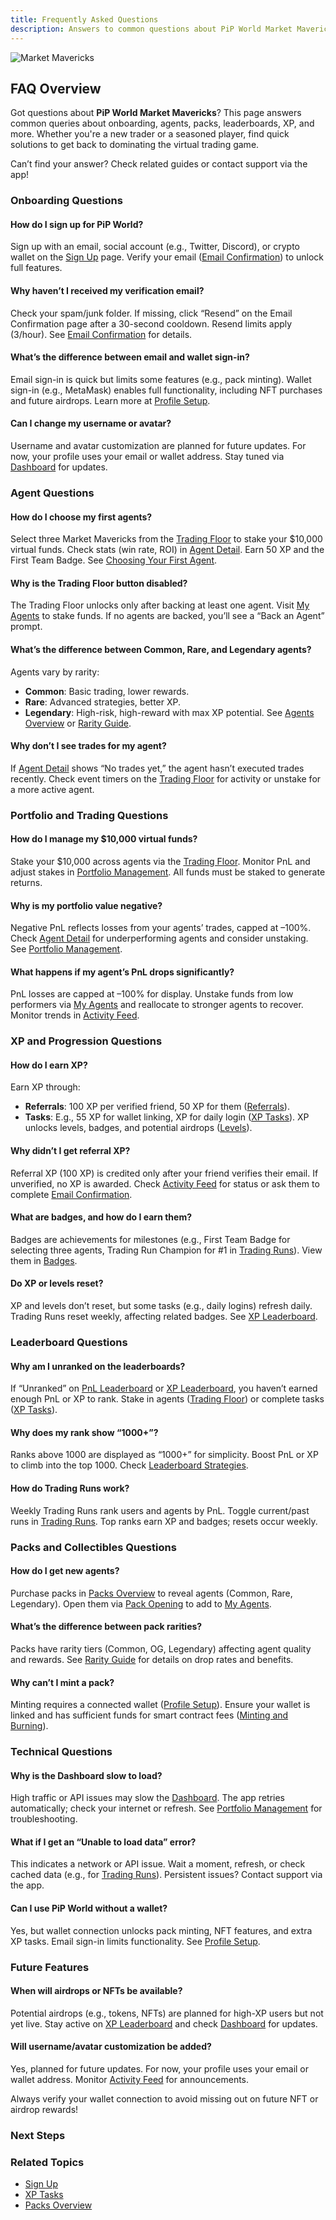 ```yaml
---
title: Frequently Asked Questions
description: Answers to common questions about PiP World Market Mavericks, from onboarding to trading
---
```



![Market Mavericks](/images/SCR-20251016-kksr.png)

## FAQ Overview

Got questions about **PiP World Market Mavericks**? This page answers common queries about onboarding, agents, packs, leaderboards, XP, and more. Whether you're a new trader or a seasoned player, find quick solutions to get back to dominating the virtual trading game.

<Callout type="info">
  Can’t find your answer? Check related guides or contact support via the app!
</Callout>

### Onboarding Questions

#### How do I sign up for PiP World?
Sign up with an email, social account (e.g., Twitter, Discord), or crypto wallet on the [Sign Up](/docs/onboarding/sign-up) page. Verify your email ([Email Confirmation](/docs/onboarding/email-confirmation)) to unlock full features.

#### Why haven’t I received my verification email?
Check your spam/junk folder. If missing, click “Resend” on the Email Confirmation page after a 30-second cooldown. Resend limits apply (3/hour). See [Email Confirmation](/docs/onboarding/email-confirmation) for details.

#### What’s the difference between email and wallet sign-in?
Email sign-in is quick but limits some features (e.g., pack minting). Wallet sign-in (e.g., MetaMask) enables full functionality, including NFT purchases and future airdrops. Learn more at [Profile Setup](/docs/onboarding/profile-setup).

#### Can I change my username or avatar?
Username and avatar customization are planned for future updates. For now, your profile uses your email or wallet address. Stay tuned via [Dashboard](/docs/dashboard-overview) for updates.

### Agent Questions

#### How do I choose my first agents?
Select three Market Mavericks from the [Trading Floor](/docs/agents/trading-floor) to stake your $10,000 virtual funds. Check stats (win rate, ROI) in [Agent Detail](/docs/agents/agent-detail). Earn 50 XP and the First Team Badge. See [Choosing Your First Agent](/docs/onboarding/first-agent).

#### Why is the Trading Floor button disabled?
The Trading Floor unlocks only after backing at least one agent. Visit [My Agents](/docs/agents/my-agents) to stake funds. If no agents are backed, you’ll see a “Back an Agent” prompt.

#### What’s the difference between Common, Rare, and Legendary agents?
Agents vary by rarity:
- **Common**: Basic trading, lower rewards.
- **Rare**: Advanced strategies, better XP.
- **Legendary**: High-risk, high-reward with max XP potential.
See [Agents Overview](/docs/agents/overview) or [Rarity Guide](/docs/packs/rarity-guide).

#### Why don’t I see trades for my agent?
If [Agent Detail](/docs/agents/agent-detail) shows “No trades yet,” the agent hasn’t executed trades recently. Check event timers on the [Trading Floor](/docs/agents/trading-floor) for activity or unstake for a more active agent.

### Portfolio and Trading Questions

#### How do I manage my $10,000 virtual funds?
Stake your $10,000 across agents via the [Trading Floor](/docs/agents/trading-floor). Monitor PnL and adjust stakes in [Portfolio Management](/docs/dashboard/portfolio-management). All funds must be staked to generate returns.

#### Why is my portfolio value negative?
Negative PnL reflects losses from your agents’ trades, capped at –100%. Check [Agent Detail](/docs/agents/agent-detail) for underperforming agents and consider unstaking. See [Portfolio Management](/docs/dashboard/portfolio-management).

#### What happens if my agent’s PnL drops significantly?
PnL losses are capped at –100% for display. Unstake funds from low performers via [My Agents](/docs/agents/my-agents) and reallocate to stronger agents to recover. Monitor trends in [Activity Feed](/docs/dashboard/activity-feed).

### XP and Progression Questions

#### How do I earn XP?
Earn XP through:
- **Referrals**: 100 XP per verified friend, 50 XP for them ([Referrals](/docs/dashboard/referrals)).
- **Tasks**: E.g., 55 XP for wallet linking, XP for daily login ([XP Tasks](/docs/progression/xp-tasks)).
XP unlocks levels, badges, and potential airdrops ([Levels](/docs/progression/levels)).

#### Why didn’t I get referral XP?
Referral XP (100 XP) is credited only after your friend verifies their email. If unverified, no XP is awarded. Check [Activity Feed](/docs/dashboard/activity-feed) for status or ask them to complete [Email Confirmation](/docs/onboarding/email-confirmation).

#### What are badges, and how do I earn them?
Badges are achievements for milestones (e.g., First Team Badge for selecting three agents, Trading Run Champion for #1 in [Trading Runs](/docs/leaderboards/trading-runs)). View them in [Badges](/docs/progression/badges).

#### Do XP or levels reset?
XP and levels don’t reset, but some tasks (e.g., daily logins) refresh daily. Trading Runs reset weekly, affecting related badges. See [XP Leaderboard](/docs/leaderboards/xp-leaderboard).

### Leaderboard Questions

#### Why am I unranked on the leaderboards?
If “Unranked” on [PnL Leaderboard](/docs/leaderboards/pnl-leaderboard) or [XP Leaderboard](/docs/leaderboards/xp-leaderboard), you haven’t earned enough PnL or XP to rank. Stake in agents ([Trading Floor](/docs/agents/trading-floor)) or complete tasks ([XP Tasks](/docs/progression/xp-tasks)).

#### Why does my rank show “1000+”?
Ranks above 1000 are displayed as “1000+” for simplicity. Boost PnL or XP to climb into the top 1000. Check [Leaderboard Strategies](/docs/leaderboards/strategies).

#### How do Trading Runs work?
Weekly Trading Runs rank users and agents by PnL. Toggle current/past runs in [Trading Runs](/docs/leaderboards/trading-runs). Top ranks earn XP and badges; resets occur weekly.

### Packs and Collectibles Questions

#### How do I get new agents?
Purchase packs in [Packs Overview](/docs/packs/overview) to reveal agents (Common, Rare, Legendary). Open them via [Pack Opening](/docs/packs/pack-opening) to add to [My Agents](/docs/agents/my-agents).

#### What’s the difference between pack rarities?
Packs have rarity tiers (Common, OG, Legendary) affecting agent quality and rewards. See [Rarity Guide](/docs/packs/rarity-guide) for details on drop rates and benefits.

#### Why can’t I mint a pack?
Minting requires a connected wallet ([Profile Setup](/docs/onboarding/profile-setup)). Ensure your wallet is linked and has sufficient funds for smart contract fees ([Minting and Burning](/docs/packs/minting-burning)).

### Technical Questions

#### Why is the Dashboard slow to load?
High traffic or API issues may slow the [Dashboard](/docs/dashboard-overview). The app retries automatically; check your internet or refresh. See [Portfolio Management](/docs/dashboard/portfolio-management) for troubleshooting.

#### What if I get an “Unable to load data” error?
This indicates a network or API issue. Wait a moment, refresh, or check cached data (e.g., for [Trading Runs](/docs/leaderboards/trading-runs)). Persistent issues? Contact support via the app.

#### Can I use PiP World without a wallet?
Yes, but wallet connection unlocks pack minting, NFT features, and extra XP tasks. Email sign-in limits functionality. See [Profile Setup](/docs/onboarding/profile-setup).

### Future Features

#### When will airdrops or NFTs be available?
Potential airdrops (e.g., tokens, NFTs) are planned for high-XP users but not yet live. Stay active on [XP Leaderboard](/docs/leaderboards/xp-leaderboard) and check [Dashboard](/docs/dashboard-overview) for updates.

#### Will username/avatar customization be added?
Yes, planned for future updates. For now, your profile uses your email or wallet address. Monitor [Activity Feed](/docs/dashboard/activity-feed) for announcements.

<Callout type="warn">
  Always verify your wallet connection to avoid missing out on future NFT or airdrop rewards!
</Callout>

### Next Steps
<Cards>
  <Card title="📚 Getting Started" href="/docs/getting-started" description="Begin your PiP World journey." />
  <Card title="🚀 Agents Overview" href="/docs/agents/overview" description="Learn about Market Mavericks." />
  <Card title="🏆 Leaderboard Strategies" href="/docs/leaderboards/strategies" description="Boost your rankings." />
</Cards>

### Related Topics
- [Sign Up](/docs/onboarding/sign-up)
- [XP Tasks](/docs/progression/xp-tasks)
- [Packs Overview](/docs/packs/overview)